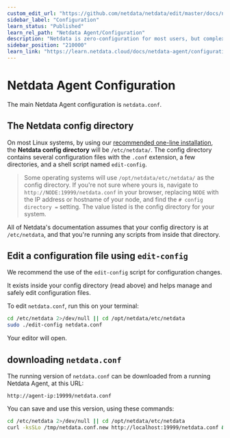 ```yaml
---
custom_edit_url: "https://github.com/netdata/netdata/edit/master/docs/netdata-agent/configuration/README.md"
sidebar_label: "Configuration"
learn_status: "Published"
learn_rel_path: "Netdata Agent/Configuration"
description: "Netdata is zero-configuration for most users, but complex infrastructures may require you to tweak some of the Agent's granular settings."
sidebar_position: "210000"
learn_link: "https://learn.netdata.cloud/docs/netdata-agent/configuration/configuration"
---
```


# Netdata Agent Configuration

The main Netdata Agent configuration is `netdata.conf`.

## The Netdata config directory

On most Linux systems, by using our [recommended one-line installation](/docs/netdata-agent/installation#install-on-linux-with-one-line-installer), the **Netdata config
directory** will be `/etc/netdata/`. The config directory contains several configuration files with the `.conf` extension, a
few directories, and a shell script named `edit-config`.

> Some operating systems will use `/opt/netdata/etc/netdata/` as the config directory. If you're not sure where yours
> is, navigate to `http://NODE:19999/netdata.conf` in your browser, replacing `NODE` with the IP address or hostname of
> your node, and find the `# config directory =` setting. The value listed is the config directory for your system.

All of Netdata's documentation assumes that your config directory is at `/etc/netdata`, and that you're running any scripts from inside that directory.

## Edit a configuration file using `edit-config`

We recommend the use of the `edit-config` script for configuration changes.

It exists inside your config directory (read above) and helps manage and safely edit configuration files.

To edit `netdata.conf`, run this on your terminal:

```bash
cd /etc/netdata 2>/dev/null || cd /opt/netdata/etc/netdata
sudo ./edit-config netdata.conf
```

Your editor will open.

## downloading `netdata.conf`

The running version of `netdata.conf` can be downloaded from a running Netdata Agent, at this URL:

```
http://agent-ip:19999/netdata.conf
```

You can save and use this version, using these commands:

```bash
cd /etc/netdata 2>/dev/null || cd /opt/netdata/etc/netdata
curl -ksSLo /tmp/netdata.conf.new http://localhost:19999/netdata.conf && sudo mv -i /tmp/netdata.conf.new netdata.conf 
```
